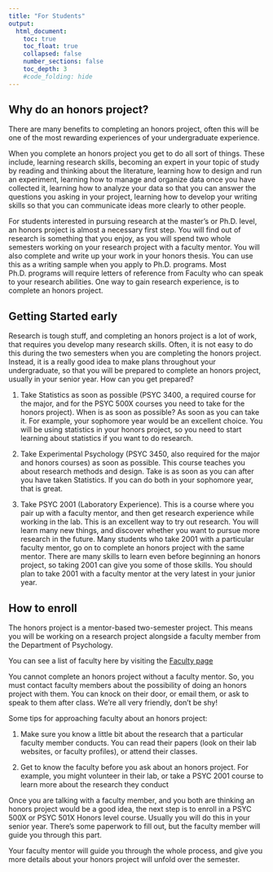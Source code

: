 ```yaml
---
title: "For Students"
output:
  html_document:
    toc: true
    toc_float: true
    collapsed: false
    number_sections: false
    toc_depth: 3
    #code_folding: hide
---
```



## Why do an honors project?

There are many benefits to completing an honors project, often this will be one of the most rewarding experiences of your undergraduate experience.

When you complete an honors project you get to do all sort of things. These include, learning research skills, becoming an expert in your topic of study by reading and thinking about the literature, learning how to design and run an experiment, learning how to manage and organize data once you have collected it, learning how to analyze your data so that you can answer the questions you asking in your project, learning how to develop your writing skills so that you can communicate ideas more clearly to other people.

For students interested in pursuing research at the master's or Ph.D. level, an honors project is almost a necessary first step. You will find out of research is something that you enjoy, as you will spend two whole semesters working on your research project with a faculty mentor. You will also complete and write up your work in your honors thesis. You can use this as a writing sample when you apply to Ph.D. programs. Most Ph.D. programs will require letters of reference from Faculty who can speak to your research abilities. One way to gain research experience, is to complete an honors project.

## Getting Started early

Research is tough stuff, and completing an honors project is a lot of work, that requires you develop many research skills. Often, it is not easy to do this during the two semesters when you are completing the honors project. Instead, it is a really good idea to make plans throughout your undergraduate, so that you will be prepared to complete an honors project, usually in your senior year. How can you get prepared?

1. Take Statistics as soon as possible (PSYC 3400, a required course for the major, and for the PSYC 500X courses you need to take for the honors project). When is as soon as possible? As soon as you can take it. For example, your sophomore year would be an excellent choice. You will be using statistics in your honors project, so you need to start learning about statistics if you want to do research.

2. Take Experimental Psychology (PSYC 3450, also required for the major and honors courses) as soon as possible. This course teaches you about research methods and design. Take is as soon as you can after you have taken Statistics. If you can do both in your sophomore year, that is great.

3. Take PSYC 2001 (Laboratory Experience). This is a course where you pair up with a faculty mentor, and then get research experience while working in the lab. This is an excellent way to try out research. You will learn many new things, and discover whether you want to pursue more research in the future. Many students who take 2001 with a particular faculty mentor, go on to complete an honors project with the same mentor. There are many skills to learn even before beginning an honors project, so taking 2001 can give you some of those skills. You should plan to take 2001 with a faculty mentor at the very latest in your junior year.

## How to enroll

The honors project is a mentor-based two-semester project. This means you will be working on a research project alongside a faculty member from the Department of Psychology.

You can see a list of faculty here by visiting the [Faculty page](http://www.brooklyn.cuny.edu/web/academics/schools/naturalsciences/undergraduate/psychology/faculty.php)

You cannot complete an honors project without a faculty mentor. So, you must contact faculty members about the possibility of doing an honors project with them. You can knock on their door, or email them, or ask to speak to them after class. We're all very friendly, don't be shy!

Some tips for approaching faculty about an honors project:

1. Make sure you know a little bit about the research that a particular faculty member conducts. You can read their papers (look on their lab websites, or faculty profiles), or attend their classes.

2. Get to know the faculty before you ask about an honors project. For example, you might volunteer in their lab, or take a PSYC 2001 course to learn more about the research they conduct

Once you are talking with a faculty member, and you both are thinking an honors project would be a good idea, the next step is to enroll in a PSYC 500X or PSYC 501X Honors level course. Usually you will do this in your senior year. There's some paperwork to fill out, but the faculty member will guide you through this part.

Your faculty mentor will guide you through the whole process, and give you more details about your honors project will unfold over the semester.




